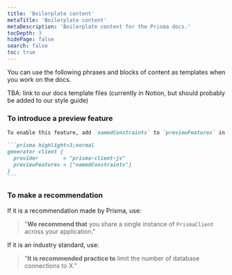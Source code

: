 ```yaml
---
title: 'Boilerplate content'
metaTitle: 'Boilerplate content'
metaDescription: 'Boilerplate content for the Prisma docs.'
tocDepth: 3
hidePage: false
search: false
toc: true
---
```


<TopBlock title={frontMatter.title}>

You can use the following phrases and blocks of content as templates when you work on the docs.

TBA: link to our docs template files (currently in Notion, but should probably be added to our style guide)

</TopBlock>

### To introduce a preview feature

````md
To enable this feature, add `namedConstraints` to `previewFeatures` in your schema:

```prisma highlight=3;normal
generator client {
  provider        = "prisma-client-js"
  previewFeatures = ["namedConstraints"]
}
```
````

### To make a recommendation

If it is a recommendation made by Prisma, use:

> "**We recommend that** you share a single instance of `PrismaClient` across your application."

If it is an industry standard, use:

> "**It is recommended practice to** limit the number of database connections to X."
